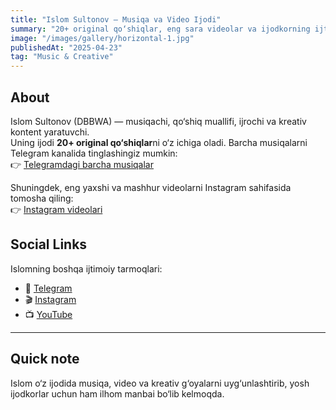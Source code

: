 ```yaml
---
title: "Islom Sultonov – Musiqa va Video Ijodi"
summary: "20+ original qo‘shiqlar, eng sara videolar va ijodkorning ijtimoiy tarmoqlari bir joyda."
image: "/images/gallery/horizontal-1.jpg"
publishedAt: "2025-04-23"
tag: "Music & Creative"
---
```


## About

Islom Sultonov (DBBWA) — musiqachi, qo‘shiq muallifi, ijrochi va kreativ kontent yaratuvchi.  
Uning ijodi **20+ original qo‘shiqlar**ni o‘z ichiga oladi. Barcha musiqalarni Telegram kanalida tinglashingiz mumkin:  
👉 [Telegramdagi barcha musiqalar](https://t.me/DBBWA)

Shuningdek, eng yaxshi va mashhur videolarni Instagram sahifasida tomosha qiling:  
👉 [Instagram videolari](https://www.instagram.com/_islamsultanov_/)

## Social Links

Islomning boshqa ijtimoiy tarmoqlari:  
- 🎵 [Telegram](https://t.me/DBBWA)  
- 🎬 [Instagram](https://www.instagram.com/_islamsultanov_/)  
- 📺 [YouTube](https://www.youtube.com/@DBBWA)  

---

## Quick note

Islom o‘z ijodida musiqa, video va kreativ g‘oyalarni uyg‘unlashtirib, yosh ijodkorlar uchun ham ilhom manbai bo‘lib kelmoqda.
